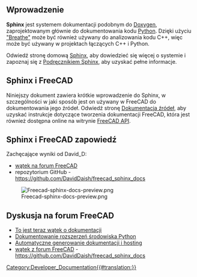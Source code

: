 <languages/>

<span id="Introduction"></span>
==Wprowadzenie==

'''Sphinx''' jest systemem dokumentacji podobnym do [[Doxygen/pl|Doxygen]], zaprojektowanym głównie do dokumentowania kodu [[Python|Python]]. Dzięki użyciu [https://github.com/michaeljones/breathe "Breathe"] może być również używany do analizowania kodu C++, więc może być używany w projektach łączących C++ i Python.

Odwiedź stronę domową [https://www.sphinx-doc.org/en/master/ Sphinx], aby dowiedzieć się więcej o systemie i zapoznaj się z [https://www.sphinx-doc.org/en/master/contents.html Podręcznikiem Sphinx], aby uzyskać pełne informacje.

<span id="Sphinx_and_FreeCAD"></span>
==Sphinx i FreeCAD==

<div class="mw-translate-fuzzy">
Niniejszy dokument zawiera krótkie wprowadzenie do Sphinx, w szczególności w jaki sposób jest on używany w FreeCAD do dokumentowania jego źródeł. Odwiedź stronę [[Source_documentation/pl|Dokumentacja źródeł]], aby uzyskać instrukcje dotyczące tworzenia dokumentacji FreeCAD, która jest również dostępna online na witrynie [https://www.freecadweb.org/api/ FreeCAD API].
</div>


== Sphinx i FreeCAD zapowiedź ==
Zachęcające wyniki od David_D:

* [https://forum.freecad.org/viewtopic.php?p=411563#p411563 wątek na forum FreeCAD]
* repozytorium GitHub - https://github.com/DavidDaish/freecad_sphinx_docs

[[File:Freecad-sphinx-docs-preview.png]]

== Dyskusja na forum FreeCAD ==
* [https://forum.freecad.org/viewtopic.php?f=23&t=44612#p381168 To jest teraz wątek o dokumentacji]
* [https://forum.freecad.org/viewtopic.php?f=22&t=47132&p=405381#p405379 Dokumentowanie rozszerzeń środowiska Python]
* [https://forum.freecad.org/viewtopic.php?f=8&t=47229 Automatyczne generowanie dokumentacji i hosting]
* [https://forum.freecad.org/viewtopic.php?p=411563#p411563 wątek z forum FreeCAD] - https://github.com/DavidDaish/freecad_sphinx_docs

[[Category:Developer_Documentation{{#translation:}}]]